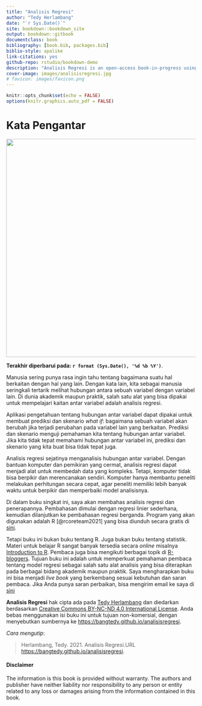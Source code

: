 ```yaml
---
title: "Analisis Regresi"
author: "Tedy Herlambang"
date: "`r Sys.Date()`"
site: bookdown::bookdown_site
output: bookdown::gitbook
documentclass: book
bibliography: [book.bib, packages.bib]
biblio-style: apalike
link-citations: yes
github-repo: rstudio/bookdown-demo
description: "Analisis Regresi is an open-access book-in-progress using bookdown package."
cover-image: images/analisisregresi.jpg
# favicon: images/favicon.png
---
```


<!-- R global options: R chunk images display without code (no echo); show PDF image over JPG/PNG when available in PDF output -->

```r
knitr::opts_chunk$set(echo = FALSE)
options(knitr.graphics.auto_pdf = FALSE)
```

# Kata Pengantar {.unnumbered}

![](images/analisisregresi.jpg){width="579"}

**Terakhir diperbarui pada: `r format (Sys.Date(), '%d %b %Y')`**.

Manusia sering punya rasa ingin tahu tentang bagaimana suatu hal berkaitan dengan hal yang lain. Dengan kata lain, kita sebagai manusia seringkali tertarik melihat hubungan antara sebuah variabel dengan variabel lain. Di dunia akademik maupun praktik, salah satu alat yang bisa dipakai untuk mempelajari kaitan antar variabel adalah analisis regresi.

Aplikasi pengetahuan tentang hubungan antar variabel dapat dipakai untuk membuat prediksi dan skenario *what if*: bagaimana sebuah variabel akan berubah jika terjadi perubahan pada variabel lain yang berkaitan. Prediksi dan skenario menguji pemahaman kita tentang hubungan antar variabel. Jika kita tidak tepat memahami hubungan antar variabel ini, prediksi dan skenario yang kita buat bisa tidak tepat juga.

Analisis regresi sejatinya menganalisis hubungan antar variabel. Dengan bantuan komputer dan pemikiran yang cermat, analisis regresi dapat menjadi alat untuk membedah data yang kompleks. Tetapi, komputer tidak bisa berpikir dan merencanakan sendiri. Komputer hanya membantu peneliti melakukan perhitungan secara cepat, agar peneliti memiliki lebih banyak waktu untuk berpikir dan memperbaiki model analisisnya.

Di dalam buku singkat ini, saya akan membahas analisis regresi dan penerapannya. Pembahasan dimulai dengan regresi linier sederhana, kemudian dilanjutkan ke pembahasan regresi berganda. Program yang akan digunakan adalah R [@rcoreteam2021] yang bisa diunduh secara gratis di [sini](https://www.r-project.org/).

Tetapi buku ini bukan buku tentang R. Juga bukan buku tentang statistik. Materi untuk belajar R sangat banyak tersedia secara *online* misalnya [Introduction to R](https://cran.r-project.org/doc/manuals/r-devel/R-intro.html). Pembaca juga bisa mengikuti berbagai topik di [R-bloggers](https://www.r-bloggers.com/). Tujuan buku ini adalah untuk memperkuat pemahaman pembaca tentang model regresi sebagai salah satu alat analisis yang bisa diterapkan pada berbagai bidang akademik maupun praktik. Saya mengharapkan buku ini bisa menjadi *live book* yang berkembang sesuai kebutuhan dan saran pembaca. Jika Anda punya saran perbaikan, bisa mengirim email ke saya di [sini](bangtedy@gmail.com)

<strong>Analisis Regresi</strong> hak cipta ada pada <a href="https://bangtedy.github.io/analisisregresi">Tedy Herlambang</a> dan diedarkan berdasarkan <a rel="license" href="http://creativecommons.org/licenses/by-nc-nd/4.0/">Creative Commons BY-NC-ND 4.0 International License</a>. Anda bebas menggunakan isi buku ini untuk tujuan non-komersial, dengan menyebutkan sumbernya ke <a href="https://bangtedy.github.io/analisisregresi">https://bangtedy.github.io/analisisregresi</a>.

*Cara mengutip*:

> Herlambang, Tedy. 2021. Analisis Regresi.URL <https://bangtedy.github.io/analisisregresi>.

#### Disclaimer {.unnumbered}

The information is this book is provided without warranty. The authors and publisher have neither liability nor responsibility to any person or entity related to any loss or damages arising from the information contained in this book.
